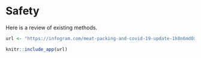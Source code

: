 # Safety

Here is a review of existing methods.

```r

url <- "https://infogram.com/meat-packing-and-covid-19-update-1h8n6md0xg0m6xo"

knitr::include_app(url)

```